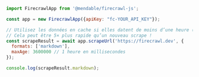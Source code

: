 ```javascript JavaScript
import FirecrawlApp from '@mendable/firecrawl-js';

const app = new FirecrawlApp({apiKey: "fc-YOUR_API_KEY"});

// Utilisez les données en cache si elles datent de moins d’une heure (3600000 ms)
// Cela peut être 5× plus rapide qu’un nouveau scrape !
const scrapeResult = await app.scrapeUrl('https://firecrawl.dev', {
  formats: ['markdown'],
  maxAge: 3600000 // 1 heure en millisecondes
});

console.log(scrapeResult.markdown);
```
